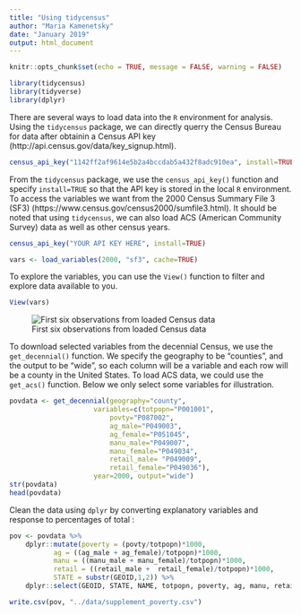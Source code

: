 ---
title: "Using tidycensus"
author: "Maria Kamenetsky"
date: "January 2019"
output: html_document
---

```{r setup, include=FALSE}
knitr::opts_chunk$set(echo = TRUE, message = FALSE, warning = FALSE)
```


```{r, echo=TRUE, warning=FALSE, message=FALSE}
library(tidycensus)
library(tidyverse)
library(dplyr)

```

There are several ways to load data into the `R` environment for analysis. Using the `tidycensus` package, we can directly querry the Census Bureau for data after obtainin a Census API key (http://api.census.gov/data/key_signup.html).

```{r, echo=FALSE, eval=FALSE, results=FALSE}
census_api_key("1142ff2af9614e5b2a4bccdab5a432f8adc910ea", install=TRUE)
```


From the `tidycensus` package, we use the `census_api_key()` function and specify `install=TRUE` so that the API key is stored in the local `R` environment. To access the variables we want from the 2000 Census Summary File 3 (SF3) (https://www.census.gov/census2000/sumfile3.html).  It should be noted that using `tidycensus`, we can also load ACS (American Community Survey) data as well as other census years. 

```{r, eval=FALSE}
census_api_key("YOUR API KEY HERE", install=TRUE)
```

```{r}
vars <- load_variables(2000, "sf3", cache=TRUE)
```


To explore the variables, you can use the `View()` function to filter and explore data available to you.

```{r, eval=FALSE}
View(vars)

```

![First six observations from loaded Census data](../figures/viewcensus.jpg)

To download selected variables from the decennial Census, we use the `get_decennial()` function. We specify the geography to be "counties", and the output to be "wide", so each column will be a variable and each row will be a county in the United States. To load ACS data, we could use the `get_acs()` function. Below we only select some variables for illustration.

```{r}
povdata <- get_decennial(geography="county",
                     variables=c(totpopn="P001001",
                         povty="P087002",
                         ag_male="P049003",
                         ag_female="P051045",
                         manu_male="P049007",
                         manu_female="P049034",
                         retail_male= "P049009",
                         retail_female="P049036"),
                     year=2000, output="wide")
str(povdata)
head(povdata)
```

Clean the data using `dplyr` by converting explanatory variables and response to percentages of total :

```{r}
pov <- povdata %>%
    dplyr::mutate(poverty = (povty/totpopn)*1000,
           ag = ((ag_male + ag_female)/totpopn)*1000,
           manu = ((manu_male + manu_female)/totpopn)*1000,
           retail = ((retail_male +  retail_female)/totpopn)*1000,
           STATE = substr(GEOID,1,2)) %>%
    dplyr::select(GEOID, STATE, NAME, totpopn, poverty, ag, manu, retail)


```



```{r, echo=TRUE}
write.csv(pov, "../data/supplement_poverty.csv")

```

